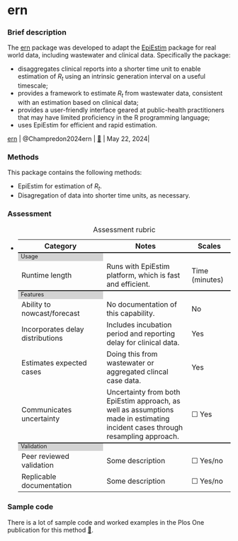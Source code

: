 # ern {#sec-top .unnumbered}

### Brief description

The [ern](package_ern.qmd) package was developed to adapt the [EpiEstim](package_EpiEstim.qmd) package for real world data, including wastewater and clinical data. Specifically the package:

-   disaggregates clinical reports into a shorter time unit to enable estimation of $R_t$ using an intrinsic generation interval on a useful timescale;
-   provides a framework to estimate $R_t$ from wastewater data, consistent with an estimation based on clinical data;
-   provides a user-friendly interface geared at public-health practitioners that may have limited proficiency in the R programming language;
-   uses EpiEstim for efficient and rapid estimation.

| [ern](package_ern.qmd#sec-top) \| @Champredon2024ern \| [🔗](https://github.com/phac-nml-phrsd/ern) \| May 22, 2024\|

### Methods

This package contains the following methods:

- EpiEstim for estimation of $R_t$.
- Disagregation of data into shorter time units, as necessary.

### Assessment

-   <div>

    ```{=html}
    <table>
        <caption>Assessment rubric</caption>
        <!---HEADING --->
        <tr style="border-top: none;">
          <th style="font-weight: bold; width: 40%">Category</th>
          <th style="font-weight: bold; width: 40%">Notes</th>
          <th style="font-weight: bold; width: 20%">Scales</th>
        </tr>
        
            <!------ SECTION 1: USAGE -------->
        <tr columnspan="3", style="background-color: lightgrey;border-top: 2px solid;margin-top: 1;margin-bottom: 1; line-height: 1;font-size: 0.8em;">
          <td> Usage </td>
        </tr>

        <tr>
            <td>Runtime length</td>
            <td>Runs with EpiEstim platform, which is fast and efficient.</td>
            <td>
              Time (minutes)
            </td>
        </tr>
          
          <!------ SECTION 2: FEATURES -------->
        <tr columnspan="3", style="background-color: lightgrey;border-top: 2px solid;margin-top: 1;margin-bottom: 1; line-height: 1;font-size: 0.8em;">
          <td> Features </td>
        </tr>
            <tr>
            <td>Ability to nowcast/forecast</td>
            <td>No documentation of this capability.</td>
            <td>
              No
                      </td>
        </tr>
                        <tr>
            <td>Incorporates delay distributions</td>
            <td>Includes incubation period and reporting delay for clinical data.</td>
            <td>
              Yes
            </td>
        </tr>
        
                            <tr>
            <td>Estimates expected cases </td>
            <td>Doing this from wastewater or aggregated clincal case data.</td>
            <td>
              Yes
            </td>
        </tr>

                            <tr>
            <td>Communicates uncertainty</td>
            <td>Uncertainty from both EpiEstim approach, as well as assumptions made in estimating incident cases through resampling approach.</td>
            <td>
    ☐ Yes
            </td>
        </tr>

          <!------ SECTION 3: Validation -------->
        <tr columnspan="3", style="background-color: lightgrey;border-top: 2px solid;margin-top: 1;margin-bottom: 1; line-height: 1;font-size: 0.8em;">
          <td> Validation </td>
        </tr>
        
                            <tr>
            <td>Peer reviewed validation</td>
            <td>Some description</td>
            <td>
              ☐ Yes/no
            </td>
        </tr>
        
                            <tr>
            <td>Replicable documentation</td>
            <td>Some description</td>
            <td>
              ☐ Yes/no
            </td>
        </tr>


    </table>
    ```

    </div>

### Sample code
There is a lot of sample code and worked examples in the Plos One publication for this method [🔗](https://journals.plos.org/plosone/article?id=10.1371/journal.pone.0305550).
